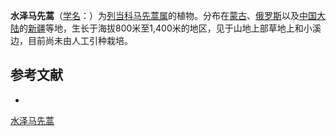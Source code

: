 {{Speciesbox
| name = 水泽马先蒿
| status = 
| status_system = 
| image =
| genus = Pedicularis
| species = uliginosa
| authority = Bunge
}}

'''水泽马先蒿'''（[[学名|学名]]：{{lang|la|''Pedicularis uliginosa''}}）为[[列当科|列当科]][[马先蒿属|马先蒿属]]的植物。分布在[[蒙古|蒙古]]、[[俄罗斯|俄罗斯]]以及[[中国大陆|中国大陆]]的[[新疆|新疆]]等地，生长于海拔800米至1,400米的地区，见于山地上部草地上和小溪边，目前尚未由人工引种栽培。

== 参考文献 ==
<div class="references-small">
* {{cite web| url =http://www.bioinfo.cn/db05/KmzwSpecies.php?action=view&id=21379| title =水泽马先蒿| work =《中国高等植物数据库全库》| publisher =中国科学院微生物研究所| author =昆明植物研究所| accessdate =2009-02-25| deadurl =yes| archiveurl =https://web.archive.org/web/20160305071553/http://www.bioinfo.cn/db05/KmzwSpecies.php?action=view&id=21379| archivedate =2016-03-05}}
</div>
{{Taxonbar|from=Q11130165}}

[[Category:马先蒿属|水泽马先蒿]]


{{植物小作品}}